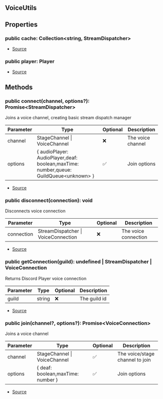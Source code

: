 ## VoiceUtils



## Properties
### public cache: Collection\<string, StreamDispatcher>
- [Source](https://github.com/Androz2091/discord-player/blob/62d0fce/packages/discord-player/src/VoiceInterface/VoiceUtils.ts#L10)
### public player: Player
- [Source](https://github.com/Androz2091/discord-player/blob/62d0fce/packages/discord-player/src/VoiceInterface/VoiceUtils.ts#L16)

## Methods
### public connect(channel, options?): Promise\<StreamDispatcher>
Joins a voice channel, creating basic stream dispatch manager



| Parameter | Type | Optional | Description |
| ----------- | ----------- | ----------- | ----------- |
| channel | StageChannel \| VoiceChannel | ❌ | The voice channel |
| options | \{ audioPlayer: AudioPlayer,deaf: boolean,maxTime: number,queue: GuildQueue\<unknown> } | ✅ | Join options |


- [Source](https://github.com/Androz2091/discord-player/blob/62d0fce/packages/discord-player/src/VoiceInterface/VoiceUtils.ts#L30)
### public disconnect(connection): void
Disconnects voice connection



| Parameter | Type | Optional | Description |
| ----------- | ----------- | ----------- | ----------- |
| connection | StreamDispatcher \| VoiceConnection | ❌ | The voice connection |


- [Source](https://github.com/Androz2091/discord-player/blob/62d0fce/packages/discord-player/src/VoiceInterface/VoiceUtils.ts#L75)
### public getConnection(guild): undefined \| StreamDispatcher \| VoiceConnection
Returns Discord Player voice connection



| Parameter | Type | Optional | Description |
| ----------- | ----------- | ----------- | ----------- |
| guild | string | ❌ | The guild id |


- [Source](https://github.com/Androz2091/discord-player/blob/62d0fce/packages/discord-player/src/VoiceInterface/VoiceUtils.ts#L90)
### public join(channel?, options?): Promise\<VoiceConnection>
Joins a voice channel



| Parameter | Type | Optional | Description |
| ----------- | ----------- | ----------- | ----------- |
| channel | StageChannel \| VoiceChannel | ✅ | The voice/stage channel to join |
| options | \{ deaf: boolean,maxTime: number } | ✅ | Join options |


- [Source](https://github.com/Androz2091/discord-player/blob/62d0fce/packages/discord-player/src/VoiceInterface/VoiceUtils.ts#L52)